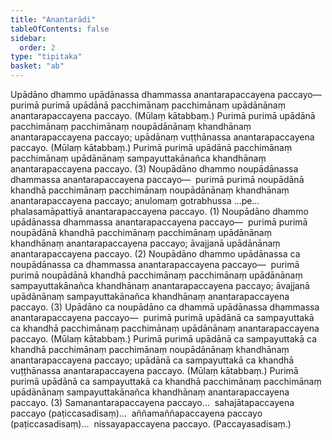 ```yaml
---
title: "Anantarādi"
tableOfContents: false
sidebar:
  order: 2
type: "tipitaka"
basket: "ab"
---
```



<DynamicBreadcrumb />

<Division number="23">

<Paragraph number="3584">
Upādāno dhammo upādānassa dhammassa anantarapaccayena paccayo—  purimā purimā upādānā pacchimānaṃ pacchimānaṃ upādānānaṃ anantarapaccayena paccayo. (Mūlaṃ kātabbaṃ.) Purimā purimā upādānā pacchimānaṃ pacchimānaṃ noupādānānaṃ khandhānaṃ anantarapaccayena paccayo; upādānaṃ vuṭṭhānassa anantarapaccayena paccayo. (Mūlaṃ kātabbaṃ.) Purimā purimā upādānā pacchimānaṃ pacchimānaṃ upādānānaṃ sampayuttakānañca khandhānaṃ anantarapaccayena paccayo. (3)
</Paragraph>

</Division>
<Division number="24">

<Paragraph number="3585">
Noupādāno dhammo noupādānassa dhammassa anantarapaccayena paccayo—  purimā purimā noupādānā khandhā pacchimānaṃ pacchimānaṃ noupādānānaṃ khandhānaṃ anantarapaccayena paccayo; anulomaṃ gotrabhussa …pe…  phalasamāpattiyā anantarapaccayena paccayo. (1)
</Paragraph>

<Paragraph number="3586">
Noupādāno dhammo upādānassa dhammassa anantarapaccayena paccayo—  purimā purimā noupādānā khandhā pacchimānaṃ pacchimānaṃ upādānānaṃ khandhānaṃ anantarapaccayena paccayo; āvajjanā upādānānaṃ anantarapaccayena paccayo. (2)
</Paragraph>

<Paragraph number="3587">
Noupādāno dhammo upādānassa ca noupādānassa ca dhammassa anantarapaccayena paccayo—  purimā purimā noupādānā khandhā pacchimānaṃ pacchimānaṃ upādānānaṃ sampayuttakānañca khandhānaṃ anantarapaccayena paccayo; āvajjanā upādānānaṃ sampayuttakānañca khandhānaṃ anantarapaccayena paccayo. (3)
</Paragraph>

</Division>
<Division number="25">

<Paragraph number="3588">
Upādāno ca noupādāno ca dhammā upādānassa dhammassa anantarapaccayena paccayo—  purimā purimā upādānā ca sampayuttakā ca khandhā pacchimānaṃ pacchimānaṃ upādānānaṃ anantarapaccayena paccayo. (Mūlaṃ kātabbaṃ.) Purimā purimā upādānā ca sampayuttakā ca khandhā pacchimānaṃ pacchimānaṃ noupādānānaṃ khandhānaṃ anantarapaccayena paccayo; upādānā ca sampayuttakā ca khandhā vuṭṭhānassa anantarapaccayena paccayo. (Mūlaṃ kātabbaṃ.) Purimā purimā upādānā ca sampayuttakā ca khandhā pacchimānaṃ pacchimānaṃ upādānānaṃ sampayuttakānañca khandhānaṃ anantarapaccayena paccayo. (3)
</Paragraph>

<Paragraph number="3589">
Samanantarapaccayena paccayo…  sahajātapaccayena paccayo (paṭiccasadisaṃ)…  aññamaññapaccayena paccayo (paṭiccasadisaṃ)…  nissayapaccayena paccayo. (Paccayasadisaṃ.)
</Paragraph>
</Division>
